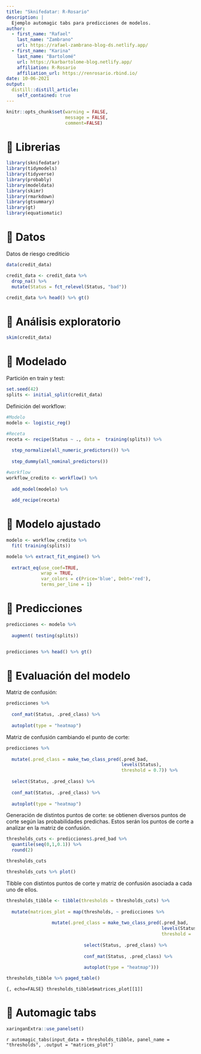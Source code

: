 ```yaml
---
title: "Sknifedatar: R-Rosario"
description: |
  Ejemplo automagic tabs para predicciones de modelos.
author:
  - first_name: "Rafael"
    last_name: "Zambrano"
    url: https://rafael-zambrano-blog-ds.netlify.app/
  - first_name: "Karina"
    last_name: "Bartolomé"
    url: https://karbartolome-blog.netlify.app/
    affiliation: R-Rosario
    affiliation_url: https://renrosario.rbind.io/
date: 10-06-2021
output:
  distill::distill_article:
    self_contained: true
---
```


```r
knitr::opts_chunk$set(warning = FALSE, 
                      message = FALSE, 
                      comment=FALSE)
```

# 🔹 Librerias

```r
library(sknifedatar)
library(tidymodels)
library(tidyverse)
library(probably)
library(modeldata)
library(skimr)
library(rmarkdown)
library(gtsummary)
library(gt)
library(equatiomatic)
```

# 🔹 Datos

Datos de riesgo crediticio

```r
data(credit_data)

credit_data <- credit_data %>% 
  drop_na() %>% 
  mutate(Status = fct_relevel(Status, "bad"))

credit_data %>% head() %>% gt()
```

# 🔹 Análisis exploratorio

```r
skim(credit_data)
```

# 🔹 Modelado

Partición en train y test:

```r
set.seed(42)
splits <- initial_split(credit_data)
```

Definición del workflow:

```r
#Modelo
modelo <- logistic_reg() 

#Receta
receta <- recipe(Status ~ ., data =  training(splits)) %>% 
  
  step_normalize(all_numeric_predictors()) %>% 
  
  step_dummy(all_nominal_predictors())

#workflow
workflow_credito <- workflow() %>% 
  
  add_model(modelo) %>% 
  
  add_recipe(receta)
```

# 🔹 Modelo ajustado

```r
modelo <- workflow_credito %>% 
  fit( training(splits))

modelo %>% extract_fit_engine() %>% 
  
  extract_eq(use_coef=TRUE, 
             wrap = TRUE,
             var_colors = c(Price='blue', Debt='red'), 
             terms_per_line = 1)
```

# 🔹 Predicciones

```r
predicciones <- modelo %>% 
  
  augment( testing(splits))


predicciones %>% head() %>% gt()
```

# 🔹 Evaluación del modelo

Matriz de confusión:

```r
predicciones %>% 
  
  conf_mat(Status, .pred_class) %>% 
  
  autoplot(type = "heatmap")
```

Matriz de confusión cambiando el punto de corte:

```r
predicciones %>% 
  
  mutate(.pred_class = make_two_class_pred(.pred_bad,
                                           levels(Status), 
                                           threshold = 0.7)) %>% 
  
  select(Status, .pred_class) %>% 
  
  conf_mat(Status, .pred_class) %>% 
  
  autoplot(type = "heatmap")
```

Generación de distintos puntos de corte: se obtienen diversos puntos de corte según las probabilidades predichas. Estos serán los puntos de corte a analizar en la matriz de confusión.

```r
thresholds_cuts <- predicciones$.pred_bad %>% 
  quantile(seq(0,1,0.1)) %>% 
  round(2)

thresholds_cuts

thresholds_cuts %>% plot()
```

Tibble con distintos puntos de corte y matriz de confusión asociada a cada uno de ellos.

```r
thresholds_tibble <- tibble(thresholds = thresholds_cuts) %>%
  
  mutate(matrices_plot = map(thresholds, ~ predicciones %>%
                             
                 mutate(.pred_class = make_two_class_pred(.pred_bad,
                                                          levels(Status),
                                                          threshold = .x)) %>% 
                             
                             select(Status, .pred_class) %>% 
                             
                             conf_mat(Status, .pred_class) %>% 
                             
                             autoplot(type = "heatmap")))

thresholds_tibble %>% paged_table()
```

```{, echo=FALSE}
thresholds_tibble$matrices_plot[[1]]
```

# 🔹 Automagic tabs

```r
xaringanExtra::use_panelset()
```

`r automagic_tabs(input_data = thresholds_tibble, panel_name = "thresholds", .output = "matrices_plot")`
